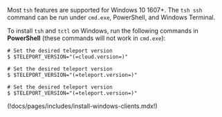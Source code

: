 Most `tsh` features are supported for Windows 10 1607+. The `tsh ssh` command
can be run under `cmd.exe`, PowerShell, and Windows Terminal.

To install `tsh` and `tctl` on Windows, run the following commands in
**PowerShell** (these commands will not work in `cmd.exe`):


<Tabs>
<TabItem label="Teleport Enterprise (Cloud)" scope="cloud">

  ```code
  # Set the desired teleport version
  $ $TELEPORT_VERSION="(=cloud.version=)"
  ```

</TabItem>
<TabItem label="Teleport Enterprise (Self-Hosted)" scope="enterprise">

  ```code
  # Set the desired teleport version
  $ $TELEPORT_VERSION="(=teleport.version=)"
  ```

</TabItem>
<TabItem label="Teleport Community Edition" scope="oss">

  ```code
  # Set the desired teleport version
  $ $TELEPORT_VERSION="(=teleport.version=)"
  ```

</TabItem>
</Tabs>

(!docs/pages/includes/install-windows-clients.mdx!)

